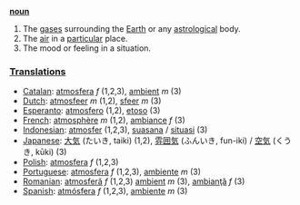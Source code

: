 '''[[noun]]'''

# The [[gas]]es surrounding the [[Earth]] or any [[astrological]] body.
# The [[air]] in a [[particular]] place.
# The mood or feeling in a situation.

===[[Translation]]s===
*[[Catalan]]: [[atmosfera]] ''f'' (1,2,3), [[ambient]] ''m'' (3)
*[[Dutch]]: [[atmosfeer]] ''m'' (1,2), [[sfeer]] ''m'' (3)
*[[Esperanto]]: [[atmosfero]] (1,2), [[etoso]] (3)
*[[French]]: [[atmosphère]] ''m'' (1,2), [[ambiance]] ''f'' (3)
*[[Indonesian]]: [[atmosfer]] (1,2,3), [[suasana]] / [[situasi]] (3)
*[[Japanese]]: [[大気]] (たいき, taiki) (1,2), [[雰囲気]] (ふんいき, fun-iki) / [[空気]] (くうき, kūki) (3)
*[[Polish]]: [[atmosfera]] ''f'' (1,2,3)
*[[Portuguese]]: [[atmosfera]] ''f'' (1,2,3), [[ambiente]] ''m'' (3)
*[[Romanian]]: [[atmosferă]] ''f'' (1,2,3) [[ambient]] ''m'' (3), [[ambianţă]] ''f'' (3)
*[[Spanish]]: [[atmósfera]] ''f'' (1,2,3), [[ambiente]] ''m'' (3)